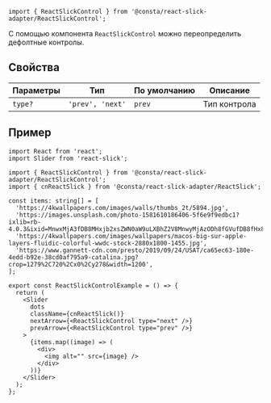 
```tsx
import { ReactSlickControl } from '@consta/react-slick-adapter/ReactSlickControl';
```

С помощью компонента `ReactSlickControl` можно переопределить дефолтные контролы.

## Свойства

| Параметры | Тип              | По умолчанию | Описание     |
| --------- | ---------------- | ------------ | ------------ |
| `type?`   | `'prev', 'next'` | `prev`       | Тип контрола |

## Пример

```tsx
import React from 'react';
import Slider from 'react-slick';

import { ReactSlickControl } from '@consta/react-slick-adapter/ReactSlickControl';
import { cnReactSlick } from '@consta/react-slick-adapter/ReactSlick';

const items: string[] = [
  'https://4kwallpapers.com/images/walls/thumbs_2t/5894.jpg',
  'https://images.unsplash.com/photo-1581610186406-5f6e9f9edbc1?ixlib=rb-4.0.3&ixid=MnwxMjA3fDB8MHxjb2xsZWN0aW9uLXBhZ2V8MnwyMjAzODh8fGVufDB8fHx8&w=1000&q=80',
  'https://4kwallpapers.com/images/wallpapers/macos-big-sur-apple-layers-fluidic-colorful-wwdc-stock-2880x1800-1455.jpg',
  'https://www.gannett-cdn.com/presto/2019/09/24/USAT/ca65ec63-180e-4edd-b92e-38cd0af795a9-catalina.jpg?crop=1279%2C720%2Cx0%2Cy278&width=1200',
];

export const ReactSlickControlExample = () => {
  return (
    <Slider
      dots
      className={cnReactSlick()}
      nextArrow={<ReactSlickControl type="next" />}
      prevArrow={<ReactSlickControl type="prev" />}
    >
      {items.map((image) => (
        <div>
          <img alt="" src={image} />
        </div>
      ))}
    </Slider>
  );
};
```

<ReactSlickControlExample />
